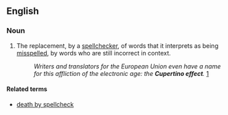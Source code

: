 ==English==

===Noun===
{{en-noun|-}}

# The replacement, by a [[spellchecker]], of words that it interprets as being [[misspell]]ed, by words who are still incorrect in context.
#:''Writers and translators for the European Union even have a name for this affliction of the electronic age: the '''Cupertino effect'''.'' [http://blog.oup.com/2007/11/spellchecker/]

====Related terms====
* [[death by spellcheck]]